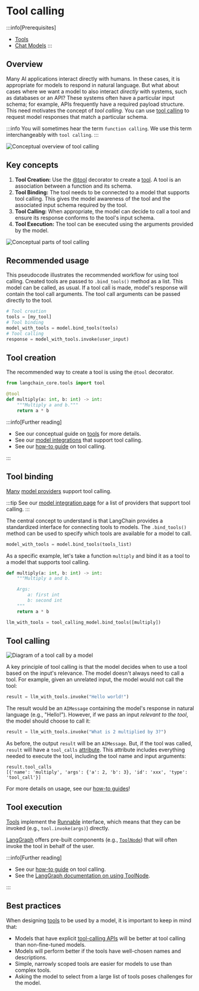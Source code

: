 # Tool calling

:::info[Prerequisites]
* [Tools](/docs/concepts/tools)
* [Chat Models](/docs/concepts/chat_models)
:::


## Overview 

Many AI applications interact directly with humans. In these cases, it is appropriate for models to respond in natural language.
But what about cases where we want a model to also interact *directly* with systems, such as databases or an API?
These systems often have a particular input schema; for example, APIs frequently have a required payload structure.
This need motivates the concept of *tool calling*. You can use [tool calling](https://platform.openai.com/docs/guides/function-calling/example-use-cases) to request model responses that match a particular schema.

:::info
You will sometimes hear the term `function calling`. We use this term interchangeably with `tool calling`. 
:::

![Conceptual overview of tool calling](/img/tool_calling_concept.png)

## Key concepts 

1. **Tool Creation:** Use the [@tool](https://python.langchain.com/api_reference/core/tools/langchain_core.tools.convert.tool.html) decorator to create a [tool](/docs/concepts/tools). A tool is an association between a function and its schema.<br/>
2. **Tool Binding:** The tool needs to be connected to a model that supports tool calling. This gives the model awareness of the tool and the associated input schema required by the tool.<br/>
3. **Tool Calling:** When appropriate, the model can decide to call a tool and ensure its response conforms to the tool's input schema.<br/>
4. **Tool Execution:** The tool can be executed using the arguments provided by the model.

![Conceptual parts of tool calling](/img/tool_calling_components.png)

## Recommended usage

This pseudocode illustrates the recommended workflow for using tool calling.
Created tools are passed to `.bind_tools()` method as a list.
This model can be called, as usual. If a tool call is made, model's response will contain the tool call arguments.
The tool call arguments can be passed directly to the tool.

```python
# Tool creation
tools = [my_tool]
# Tool binding
model_with_tools = model.bind_tools(tools)
# Tool calling 
response = model_with_tools.invoke(user_input)
```

## Tool creation

The recommended way to create a tool is using the `@tool` decorator.

```python
from langchain_core.tools import tool

@tool
def multiply(a: int, b: int) -> int:
    """Multiply a and b."""
    return a * b
```

:::info[Further reading]

* See our conceptual guide on [tools](/docs/concepts/tools/) for more details.
* See our [model integrations](/docs/integrations/chat/) that support tool calling.
* See our [how-to guide](/docs/how_to/tool_calling/) on tool calling.

:::

## Tool binding 

[Many](https://platform.openai.com/docs/guides/function-calling) [model providers](https://platform.openai.com/docs/guides/function-calling) support tool calling. 

:::tip
See our [model integration page](/docs/integrations/chat/) for a list of providers that support tool calling.
:::

The central concept to understand is that LangChain provides a standardized interface for connecting tools to models. 
The `.bind_tools()` method can be used to specify which tools are available for a model to call. 

```python
model_with_tools = model.bind_tools(tools_list)
```

As a specific example, let's take a function `multiply` and bind it as a tool to a model that supports tool calling.

```python
def multiply(a: int, b: int) -> int:
    """Multiply a and b.

    Args:
        a: first int
        b: second int
    """
    return a * b

llm_with_tools = tool_calling_model.bind_tools([multiply])
```

## Tool calling

![Diagram of a tool call by a model](/img/tool_call_example.png)

A key principle of tool calling is that the model decides when to use a tool based on the input's relevance. The model doesn't always need to call a tool.
For example, given an unrelated input, the model would not call the tool:

```python
result = llm_with_tools.invoke("Hello world!")
```

The result would be an `AIMessage` containing the model's response in natural language (e.g., "Hello!").
However, if we pass an input *relevant to the tool*, the model should choose to call it:

```python
result = llm_with_tools.invoke("What is 2 multiplied by 3?")
```

As before, the output `result` will be an `AIMessage`. 
But, if the tool was called, `result` will have a `tool_calls` [attribute](https://python.langchain.com/api_reference/core/messages/langchain_core.messages.ai.AIMessage.html#langchain_core.messages.ai.AIMessage.tool_calls).
This attribute includes everything needed to execute the tool, including the tool name and input arguments:

```
result.tool_calls
[{'name': 'multiply', 'args': {'a': 2, 'b': 3}, 'id': 'xxx', 'type': 'tool_call'}]
```

For more details on usage, see our [how-to guides](/docs/how_to/#tools)!

## Tool execution

[Tools](/docs/concepts/tools/) implement the [Runnable](/docs/concepts/runnables/) interface, which means that they can be invoked (e.g., `tool.invoke(args)`) directly.

[LangGraph](https://langchain-ai.github.io/langgraph/) offers pre-built components (e.g., [`ToolNode`](https://langchain-ai.github.io/langgraph/reference/prebuilt/#langgraph.prebuilt.tool_node.ToolNode)) that will often invoke the tool in behalf of the user.

:::info[Further reading]

* See our [how-to guide](/docs/how_to/tool_calling/) on tool calling.
* See the [LangGraph documentation on using ToolNode](https://langchain-ai.github.io/langgraph/how-tos/tool-calling/).

:::

## Best practices

When designing [tools](/docs/concepts/tools/) to be used by a model, it is important to keep in mind that:

* Models that have explicit [tool-calling APIs](/docs/concepts/tool_calling) will be better at tool calling than non-fine-tuned models.
* Models will perform better if the tools have well-chosen names and descriptions.
* Simple, narrowly scoped tools are easier for models to use than complex tools.
* Asking the model to select from a large list of tools poses challenges for the model.


